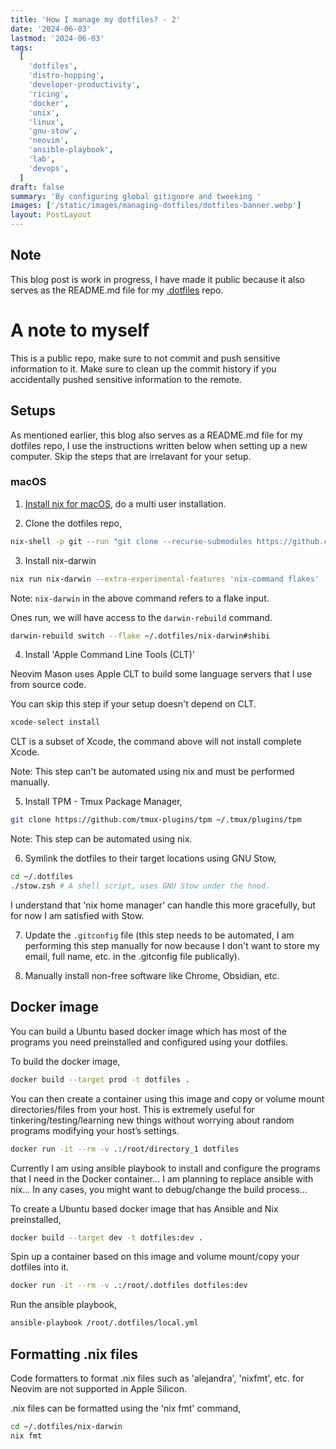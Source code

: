 ```yaml
---
title: 'How I manage my dotfiles? - 2'
date: '2024-06-03'
lastmod: '2024-06-03'
tags:
  [
    'dotfiles',
    'distro-hopping',
    'developer-productivity',
    'ricing',
    'docker',
    'unix',
    'linux',
    'gnu-stow',
    'neovim',
    'ansible-playbook',
    'lab',
    'devops',
  ]
draft: false
summary: 'By configuring global gitignore and tweeking '
images: ['/static/images/managing-dotfiles/dotfiles-banner.webp']
layout: PostLayout
---
```


## Note

This blog post is work in progress, I have made it public because it also
serves as the README.md file for my [.dotfiles](https://github.com/shibisuriya/.dotfiles) repo.

# A note to myself

This is a public repo, make sure to not commit and push
sensitive information to it. Make sure to clean up the
commit history if you accidentally pushed sensitive
information to the remote.

## Setups

As mentioned earlier, this blog also serves as a README.md file for my dotfiles repo,
I use the instructions written below when setting up a new computer.
Skip the steps that are irrelavant for your setup.

### macOS

1. [Install nix for macOS](https://nixos.org/download/), do a multi user installation.

2. Clone the dotfiles repo,

```bash
nix-shell -p git --run "git clone --recurse-submodules https://github.com/shibisuriya/.dotfiles ~/.dotfiles"
```

3. Install nix-darwin

```bash
nix run nix-darwin --extra-experimental-features 'nix-command flakes' -- switch --flake ~/.dotfiles/nix-darwin#shibi
```

Note: `nix-darwin` in the above command refers to a flake input.

Ones run, we will have access to the `darwin-rebuild` command.

```bash
darwin-rebuild switch --flake ~/.dotfiles/nix-darwin#shibi
```

4. Install 'Apple Command Line Tools (CLT)'

Neovim Mason uses Apple CLT to build some language servers that I use from source code.

You can skip this step if your setup doesn't depend on CLT.

```bash
xcode-select install
```

CLT is a subset of Xcode, the command above will not install complete Xcode.

Note: This step can't be automated using nix and must be performed manually.

5. Install TPM - Tmux Package Manager,

```bash
git clone https://github.com/tmux-plugins/tpm ~/.tmux/plugins/tpm
```

Note: This step can be automated using nix.

6. Symlink the dotfiles to their target locations using GNU Stow,

```bash
cd ~/.dotfiles
./stow.zsh # A shell script, uses GNU Stow under the hood.
```

I understand that 'nix home manager' can handle this more
gracefully, but for now I am satisfied with Stow.

7. Update the `.gitconfig` file (this step needs to be
   automated, I am performing this step manually for now
   because I don't want to store my email, full name, etc. in the .gitconfig file publically).

8. Manually install non-free software like Chrome, Obsidian, etc.

## Docker image

You can build a Ubuntu based docker image which has most of
the programs you need preinstalled and configured using your
dotfiles.

To build the docker image,

```bash
docker build --target prod -t dotfiles .
```

You can then create a container using this image and copy or
volume mount directories/files from your host. This is
extremely useful for tinkering/testing/learning new things
without worrying about random programs modifying your host’s
settings.

```bash
docker run -it --rm -v .:/root/directory_1 dotfiles
```

Currently I am using ansible playbook to install and
configure the programs that I need in the Docker
container... I am planning to replace ansible with nix... In
any cases, you might want to debug/change the build
process...

To create a Ubuntu based docker image that has Ansible and
Nix preinstalled,

```bash
docker build --target dev -t dotfiles:dev .
```

Spin up a container based on this image and volume
mount/copy your dotfiles into it.

```bash
docker run -it --rm -v .:/root/.dotfiles dotfiles:dev
```

Run the ansible playbook,

```bash
ansible-playbook /root/.dotfiles/local.yml
```

## Formatting .nix files

Code formatters to format .nix files such as 'alejandra', 'nixfmt', etc. for Neovim
are not supported in Apple Silicon.

.nix files can be formatted using the 'nix fmt' command,

```bash
cd ~/.dotfiles/nix-darwin
nix fmt
```
